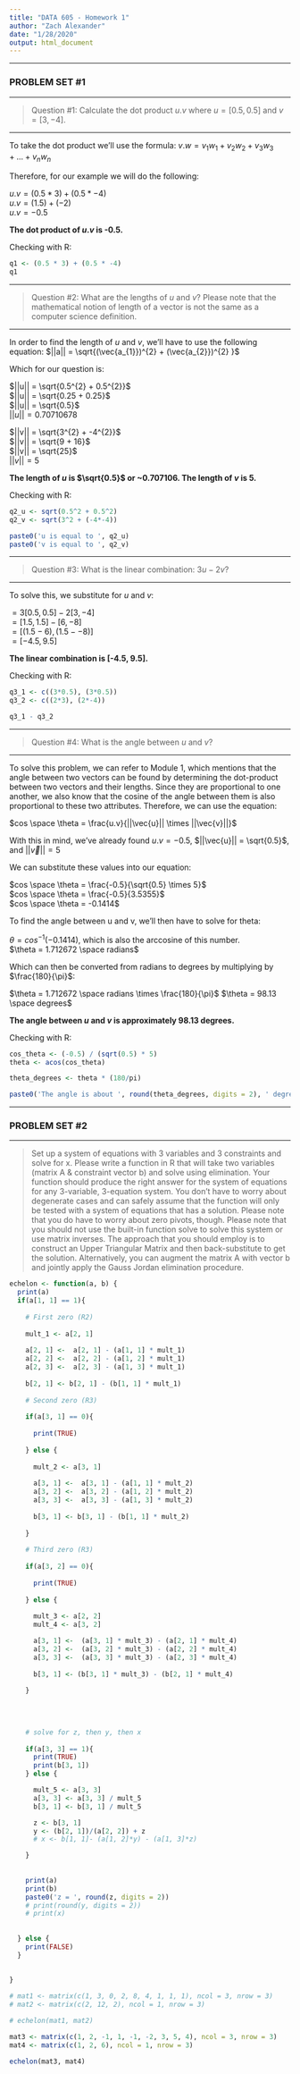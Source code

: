 ```yaml
---
title: "DATA 605 - Homework 1"
author: "Zach Alexander"
date: "1/28/2020"
output: html_document
---
```


***

### PROBLEM SET #1

***

> Question #1: Calculate the dot product $u.v$ where $u = [0.5, 0.5]$ and $v = [3, -4]$. 

***

To take the dot product we'll use the formula: $v.w = v_{1}w_{1} + v_{2}w_{2} + v_{3}w_{3} + ... + v_{n}w_{n}$  

Therefore, for our example we will do the following:  

$u.v = (0.5 * 3) + (0.5 * -4)$  
$u.v = (1.5) + (-2)$  
$u.v = -0.5$  

**The dot product of $u.v$ is -0.5.  **  

Checking with R:

```r
q1 <- (0.5 * 3) + (0.5 * -4)
q1
```


***

> Question #2: What are the lengths of $u$ and $v$? Please note that the mathematical notion of length of a vector is not the same as a computer science definition.

***

In order to find the length of $u$ and $v$, we'll have to use the following equation: $||a|| = \sqrt{(\vec{a_{1}})^{2} + (\vec{a_{2}})^{2} }$  

Which for our question is:  

$||u|| = \sqrt{0.5^{2} + 0.5^{2}}$  
$||u|| = \sqrt{0.25 + 0.25}$  
$||u|| = \sqrt{0.5}$  
$||u|| = 0.70710678$  

$||v|| = \sqrt{3^{2} + -4^{2}}$  
$||v|| = \sqrt{9 + 16}$  
$||v|| = \sqrt{25}$  
$||v|| = 5$  

**The length of $u$ is $\sqrt{0.5}$ or ~0.707106. The length of $v$ is 5. **  

Checking with R:

```r
q2_u <- sqrt(0.5^2 + 0.5^2)
q2_v <- sqrt(3^2 + (-4*-4))

paste0('u is equal to ', q2_u)
paste0('v is equal to ', q2_v)
```

***

> Question #3: What is the linear combination: $3u - 2v$? 

***

To solve this, we substitute for $u$ and $v$:  

$=3[0.5, 0.5] - 2[3, -4]$  
$=[1.5, 1.5] - [6, -8]$  
$=[(1.5 - 6), (1.5 - -8)]$  
$=[-4.5, 9.5]$  

**The linear combination is [-4.5, 9.5]. **  

Checking with R:

```r
q3_1 <- c((3*0.5), (3*0.5))
q3_2 <- c((2*3), (2*-4))

q3_1 - q3_2
```

***

> Question #4: What is the angle between $u$ and $v$?

***

To solve this problem, we can refer to Module 1, which mentions that the angle between two vectors can be found by determining the dot-product between two vectors and their lengths. Since they are proportional to one another, we also know that the cosine of the angle between them is also proportional to these two attributes. Therefore, we can use the equation:  

$cos \space \theta = \frac{u.v}{||\vec{u}|| \times ||\vec{v}||}$  

With this in mind, we've already found $u.v = -0.5$, $||\vec{u}|| = \sqrt{0.5}$, and $||\vec{v}|| = 5$  

We can substitute these values into our equation:  

$cos \space \theta = \frac{-0.5}{\sqrt{0.5} \times 5}$   
$cos \space \theta = \frac{-0.5}{3.5355}$  
$cos \space \theta = -0.1414$  

To find the angle between u and v, we'll then have to solve for theta:  

$\theta = cos^{-1}(-0.1414)$, which is also the arccosine of this number.    
$\theta = 1.712672 \space radians$  

Which can then be converted from radians to degrees by multiplying by $\frac{180}{\pi}$:  

$\theta = 1.712672 \space radians \times \frac{180}{\pi}$ 
$\theta = 98.13 \space degrees$  

**The angle between $u$ and $v$ is approximately 98.13 degrees.**  


Checking with R:

```r
cos_theta <- (-0.5) / (sqrt(0.5) * 5)
theta <- acos(cos_theta)

theta_degrees <- theta * (180/pi)

paste0('The angle is about ', round(theta_degrees, digits = 2), ' degrees.')
```

***

### PROBLEM SET #2

***

> Set up a system of equations with 3 variables and 3 constraints and solve for x. Please write a function in R that will take two variables (matrix A & constraint vector b) and solve using elimination. Your function should produce the right answer for the system of equations for any 3-variable, 3-equation system. You don’t have to worry about degenerate cases and can safely assume that the function will only be tested with a system of equations that has a solution. Please note that you do have to worry about zero pivots, though. Please note that you should not use the built-in function solve to solve this system or use matrix inverses. The approach that you should employ is to construct an Upper Triangular Matrix and then back-substitute to get the solution. Alternatively, you can augment the matrix A with vector b and jointly apply the Gauss Jordan elimination procedure.


```r
echelon <- function(a, b) {
  print(a)
  if(a[1, 1] == 1){
    
    # First zero (R2)
    
    mult_1 <- a[2, 1]
    
    a[2, 1] <-  a[2, 1] - (a[1, 1] * mult_1)
    a[2, 2] <-  a[2, 2] - (a[1, 2] * mult_1)
    a[2, 3] <-  a[2, 3] - (a[1, 3] * mult_1)
    
    b[2, 1] <- b[2, 1] - (b[1, 1] * mult_1)
    
    # Second zero (R3)
    
    if(a[3, 1] == 0){
      
      print(TRUE)
      
    } else {
      
      mult_2 <- a[3, 1]
      
      a[3, 1] <-  a[3, 1] - (a[1, 1] * mult_2)
      a[3, 2] <-  a[3, 2] - (a[1, 2] * mult_2)
      a[3, 3] <-  a[3, 3] - (a[1, 3] * mult_2)
      
      b[3, 1] <- b[3, 1] - (b[1, 1] * mult_2)
    
    }
    
    # Third zero (R3)
    
    if(a[3, 2] == 0){
      
      print(TRUE)
      
    } else {
      
      mult_3 <- a[2, 2]
      mult_4 <- a[3, 2]

      a[3, 1] <-  (a[3, 1] * mult_3) - (a[2, 1] * mult_4)
      a[3, 2] <-  (a[3, 2] * mult_3) - (a[2, 2] * mult_4)
      a[3, 3] <-  (a[3, 3] * mult_3) - (a[2, 3] * mult_4)
      
      b[3, 1] <- (b[3, 1] * mult_3) - (b[2, 1] * mult_4)
      
    }
    
    
    
    
    # solve for z, then y, then x
    
    if(a[3, 3] == 1){
      print(TRUE)
      print(b[3, 1])
    } else {

      mult_5 <- a[3, 3]
      a[3, 3] <- a[3, 3] / mult_5
      b[3, 1] <- b[3, 1] / mult_5

      z <- b[3, 1]
      y <- (b[2, 1])/(a[2, 2]) + z
      # x <- b[1, 1]- (a[1, 2]*y) - (a[1, 3]*z)

    }
    
    
    print(a)
    print(b)
    paste0('z = ', round(z, digits = 2))
    # print(round(y, digits = 2))
    # print(x)
    
    
  } else {
    print(FALSE)
  }
  
  
}

# mat1 <- matrix(c(1, 3, 0, 2, 8, 4, 1, 1, 1), ncol = 3, nrow = 3)
# mat2 <- matrix(c(2, 12, 2), ncol = 1, nrow = 3)

# echelon(mat1, mat2)

mat3 <- matrix(c(1, 2, -1, 1, -1, -2, 3, 5, 4), ncol = 3, nrow = 3)
mat4 <- matrix(c(1, 2, 6), ncol = 1, nrow = 3)

echelon(mat3, mat4)

```

